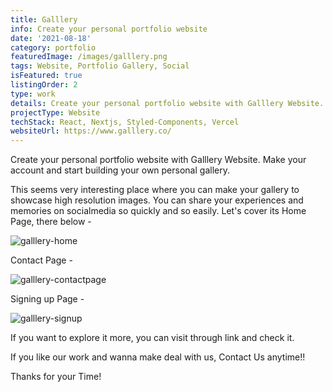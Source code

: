 ```yaml
---
title: Galllery
info: Create your personal portfolio website
date: '2021-08-18'
category: portfolio
featuredImage: /images/galllery.png
tags: Website, Portfolio Gallery, Social
isFeatured: true
listingOrder: 2
type: work
details: Create your personal portfolio website with Galllery Website. Make your account and start building your own personal gallery.
projectType: Website
techStack: React, Nextjs, Styled-Components, Vercel
websiteUrl: https://www.galllery.co/
---
```


Create your personal portfolio website with Galllery Website.
Make your account and start building your own personal gallery.

This seems very interesting place where you can make your gallery to showcase high resolution images. You can share your experiences and memories on socialmedia so quickly and so easily.
Let's cover its Home Page, there below -

![galllery-home](../images/galllery-home.jpeg)

Contact Page -

![galllery-contactpage](../images/galllery-contactpage.jpeg)

Signing up Page -

![galllery-signup](../images/galllery-signup.jpeg)

If you want to explore it more, you can visit through link and check it.

If you like our work and wanna make deal with us, Contact Us anytime!!

Thanks for your Time!
